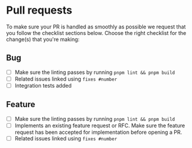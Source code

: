 # Pull requests

To make sure your PR is handled as smoothly as possible we request that you follow the checklist sections below.
Choose the right checklist for the change(s) that you're making:


## Bug

- [ ]   Make sure the linting passes by running `pnpm lint && pnpm build`
- [ ]   Related issues linked using `fixes #number`
- [ ]   Integration tests added

## Feature

- [ ]   Make sure the linting passes by running `pnpm lint && pnpm build`
- [ ]   Implements an existing feature request or RFC. Make sure the feature request has been accepted for implementation before opening a PR.
- [ ]   Related issues linked using `fixes #number`
